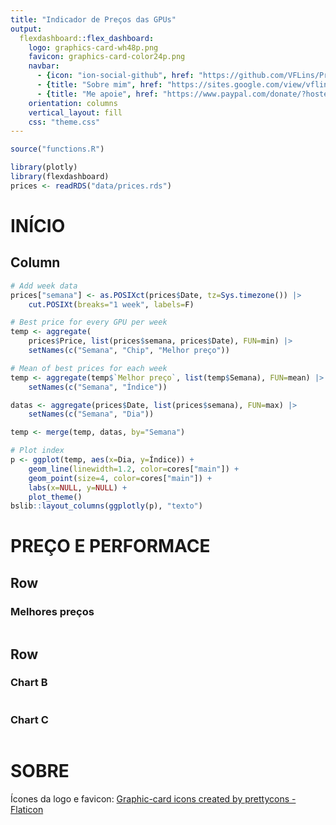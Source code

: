```yaml
---
title: "Indicador de Preços das GPUs"
output: 
  flexdashboard::flex_dashboard:
    logo: graphics-card-wh48p.png
    favicon: graphics-card-color24p.png
    navbar:
      - {icon: "ion-social-github", href: "https://github.com/VFLins/Prind_Monitor"}
      - {title: "Sobre mim", href: "https://sites.google.com/view/vflins/"}
      - {title: "Me apoie", href: "https://www.paypal.com/donate/?hosted_button_id=LCT6TBWH4LN8S"}
    orientation: columns
    vertical_layout: fill
    css: "theme.css"
---
```


```r
source("functions.R")

library(plotly)
library(flexdashboard)
prices <- readRDS("data/prices.rds")
```

INÍCIO
=======================================================================

Column {data-width=550}
-----------------------------------------------------------------------


```r
# Add week data
prices["semana"] <- as.POSIXct(prices$Date, tz=Sys.timezone()) |> 
    cut.POSIXt(breaks="1 week", labels=F)

# Best price for every GPU per week
temp <- aggregate(
    prices$Price, list(prices$semana, prices$Date), FUN=min) |>
    setNames(c("Semana", "Chip", "Melhor preço"))

# Mean of best prices for each week
temp <- aggregate(temp$`Melhor preço`, list(temp$Semana), FUN=mean) |>
    setNames(c("Semana", "Índice"))

datas <- aggregate(prices$Date, list(prices$semana), FUN=max) |>
    setNames(c("Semana", "Dia"))

temp <- merge(temp, datas, by="Semana")

# Plot index
p <- ggplot(temp, aes(x=Dia, y=Índice)) + 
    geom_line(linewidth=1.2, color=cores["main"]) + 
    geom_point(size=4, color=cores["main"]) +
    labs(x=NULL, y=NULL) +
    plot_theme()
bslib::layout_columns(ggplotly(p), "texto")
```

PREÇO E PERFORMACE
=======================================================================

Row {data-height=550}
-----------------------------------------------------------------------

### Melhores preços

```r

```

Row {data-height=450}
-----------------------------------------------------------------------

### Chart B

```r

```

### Chart C

```r

```

SOBRE
======================================================================

Ícones da logo e favicon: <a href="https://www.flaticon.com/free-icons/graphic-card" title="graphic-card icons">Graphic-card icons created by prettycons - Flaticon</a>

